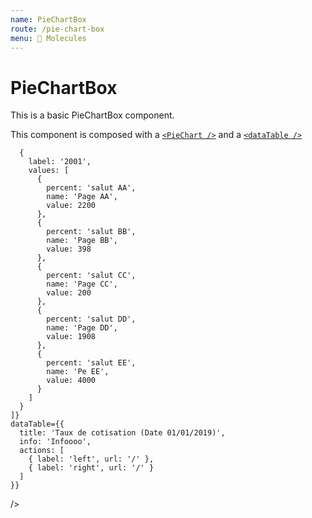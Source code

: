```yaml
---
name: PieChartBox
route: /pie-chart-box
menu: 🧬 Molecules
---
```



# PieChartBox

This is a basic PieChartBox component.

This component is composed with a [`<PieChart />`](/bar-chart) and a [`<dataTable />`](/data-table)

<Playground>
  <PieChartBox
    title="Derniers taux de cotisations"
    data={[
      {
        label: '2000',
        values: [
          {
            percent: 'salut A',
            name: 'Page A',
            value: 2400
          },
          {
            percent: 'salut B',
            name: 'Page B',
            value: 1398
          },
          {
            percent: 'salut C',
            name: 'Page C',
            value: 8
          },
          {
            percent: 'salut D',
            name: 'Page D',
            value: 3908
          },
          {
            percent: 'salut E',
            name: 'Pe E',
            value: 4800
          }
        ]
      },

      {
        label: '2001',
        values: [
          {
            percent: 'salut AA',
            name: 'Page AA',
            value: 2200
          },
          {
            percent: 'salut BB',
            name: 'Page BB',
            value: 398
          },
          {
            percent: 'salut CC',
            name: 'Page CC',
            value: 200
          },
          {
            percent: 'salut DD',
            name: 'Page DD',
            value: 1908
          },
          {
            percent: 'salut EE',
            name: 'Pe EE',
            value: 4000
          }
        ]
      }
    ]}
    dataTable={{
      title: 'Taux de cotisation (Date 01/01/2019)',
      info: 'Infoooo',
      actions: [
        { label: 'left', url: '/' },
        { label: 'right', url: '/' }
      ]
    }}

/>

</Playground>
